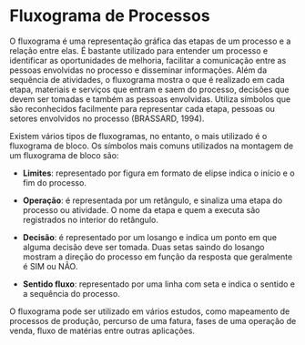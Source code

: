 # Fluxograma de Processos

O fluxograma é uma representação gráfica das etapas de um processo e a relação entre elas. É bastante utilizado para entender um processo e identificar as oportunidades de melhoria, facilitar a comunicação entre as pessoas envolvidas no processo e disseminar informações. Além da sequência de atividades, o fluxograma mostra o que é realizado em cada etapa, materiais e serviços que entram e saem do processo, decisões que devem ser tomadas e também as pessoas envolvidas. Utiliza símbolos que são reconhecidos facilmente para representar cada etapa, pessoas ou setores envolvidos no processo (BRASSARD, 1994). 

Existem vários tipos de fluxogramas, no entanto, o mais utilizado é o fluxograma de bloco. Os símbolos mais comuns utilizados na montagem de um fluxograma de bloco são: 

- **Limites**: representado por figura em formato de elipse indica o início e o fim do processo.

- **Operação**: é representada por um retângulo, e sinaliza uma etapa do processo ou atividade. O nome da etapa e quem a executa são registrados no interior do retângulo.

- **Decisão**: é representado por um losango e indica um ponto em que alguma decisão deve ser tomada. Duas setas saindo do losango mostram a direção do processo em função da resposta que geralmente é SIM ou NÃO.

- **Sentido fluxo**: representado por uma linha com seta e indica o sentido e a sequência do processo.

O fluxograma pode ser utilizado em vários estudos, como mapeamento de processos de produção, percurso de uma fatura, fases de uma operação de venda, fluxo de matérias entre outras aplicações.
